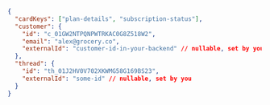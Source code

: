```json
{
  "cardKeys": ["plan-details", "subscription-status"],
  "customer": {
    "id": "c_01GW2NTPQNPWTRKAC0G8Z518W2",
    "email": "alex@grocery.co",
    "externalId": "customer-id-in-your-backend" // nullable, set by you
  },
  "thread": {
    "id": "th_01J2HV0V702XKWMG58G169BS23",
    "externalId": "some-id" // nullable, set by you
  }
}
```
